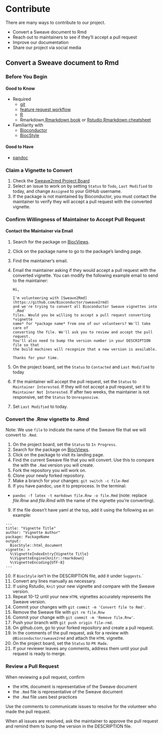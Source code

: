 # Contribute

There are many ways to contribute to our project.

* Convert a Sweave document to Rmd
* Reach out to maintainers to see if they'll accept a pull request
* Improve our documentation
* Share our project via social media

## Convert a Sweave document to Rmd

### Before You Begin

#### Good to Know 

* Required
  - [git](https://git-scm.com/docs/gittutorial)
  - [feature request
    workflow](https://www.atlassian.com/git/tutorials/comparing-workflows/feature-branch-workflow)
  - [R](https://www.rstudio.com/resources/books/)
  - Rmarkdown,[Rmarkdown book](https://bookdown.org/yihui/rmarkdown/) or [Rstudio Rmarkdown
    cheatsheet](https://raw.githubusercontent.com/rstudio/cheatsheets/main/rmarkdown.pdf)

* Familiarity with
  - [Bioconductor](https://bioconductor.org)
  - [BiocStyle](https://bioconductor.org/packages/devel/bioc/html/BiocStyle.html)

#### Good to Have

* [pandoc](https://pandoc.org)

### Claim a Vignette to Convert

1. Check the
   [Sweave2rmd Project Board](https://github.com/orgs/Bioconductor/projects/2/views/1)
2. Select an issue to work on by setting `Status` to `Todo`, `Last Modified` to
   today, and change `Assigned` to your GitHub username.
3. If the package is not maintained by Bioconductor, you must contact the
   maintainer to verify they will accept a pull request with the converted
   vignette.

### Confirm Willingness of Maintainer to Accept Pull Request

#### Contact the Maintainer via Email

1. Search for the package on
[BiocViews](https://bioconductor.org/packages/devel/BiocViews.html#___Software).
2. Click on the package name to go to the package's landing page.
3. Find the maintainer's email.
4. Email the maintainer asking if they would accept a pull request with the
   converted vignette. You can modify the following example email to send to
   the maintainer:
   ```
   Hi,

   I'm volunteering with [Sweave2Rmd](https://github.com/Bioconductor/sweave2rmd)
   and we're trying to convert all Bioconductor Sweave vignettes into `.Rmd`
   files. Would you be willing to accept a pull request converting *vignette
   name* for *package name* from one of our volunteers? We'll take care of
   converting the file. We'll ask you to review and accept the pull request.
   You'll also need to bump the version number in your DESCRIPTION file so that
   the build machines will recognize that a new version is available.

   Thanks for your time.
   ```
5. On the project board, set the `Status` to `Contacted` and `Last Modified` to
   today
6. If the maintainer will accept the pull request, set the `Status` to
   `Maintainer Interested`. If they will not accept a pull request, set it to
   `Maintainer Not Interested`. If after two weeks, the maintainer is not
   responsive, set the `Status` to `Unresponsive`.
7. Set `Last Modified` to today.

### Convert the .Rnw vignette to .Rmd

Note: We use `file` to indicate the name of the Sweave file that we will
convert to `.Rmd`.

1. On the project board, set the `Status` to `In Progress`.
2. Search for the package on
   [BiocViews](https://bioconductor.org/packages/devel/BiocViews.html#___Software).
3. Click on the package to visit its landing page.
4. Find the current Sweave file that you will convert. Use this to compare the
   with the `.Rmd` version you will create.
5. Fork the repository you will work on.
6. Clone your newly forked repository.
7. Make a branch for your changes: `git switch -c file-Rmd`
8. If you have pandoc, use it to preprocess. In the terminal:
+   `pandoc -f latex -t markdown file.Rnw -o file.Rmd` (note: replace *file.Rnw* and *file.Rmd* with the name of the vignette you're converting).
9. If the file doesn't have yaml at the top, add it using the following as an
   example:
  ```
  ---
  title: "Vignette Title"
  author: "Vignette Author"
  package: PackageName
  output: 
    BiocStyle::html_document
  vignette: >
    %\VignetteIndexEntry{Vignette Title}
    %\VignetteEngine{knitr::rmarkdown}
    %\VignetteEncoding{UTF-8}  
  ---
  ```
10. If `BiocStyle` isn't in the DESCRIPTION file, add it under `Suggests`.`
11. Convert any lines manually as necessary.
12. If using Rstudio, `Knit` your new vignette and compare with the Sweave
    version.
13. Repeat 10-12 until your new `HTML` vignettes accurately represents the
    Sweave version.
14. Commit your changes with `git commit -m 'Convert file to Rmd'`.
15. Remove the Sweave file with `git rm file.Rnw`
16. Commit your change with `git commit -m 'Remove file.Rnw'`.
17. Push your branch with `git push origin file-rmd`.
18. On github.com, go to your forked repository and create a pull request.
19. In the comments of the pull request, ask for a review with
    `@Bioconductor/sweave2rmd` and attach the `HTML` vignette.
20. On the project board, set the `Status` to `PR Made`.
21. If your reviewer leaves any comments, address them until your pull request
    is ready to merge.

### Review a Pull Request

When reviewing a pull request, confirm

* the `HTML` document is representative of the Sweave document
* the `.Rmd` file is representative of the Sweave document
* the `.Rmd` file uses best practices

Use the comments to communicate issues to resolve for the volunteer who made
the pull request.

When all issues are resolved, ask the maintainer to approve the pull request
and remind them to bump the version in the DESCRIPTION file.
